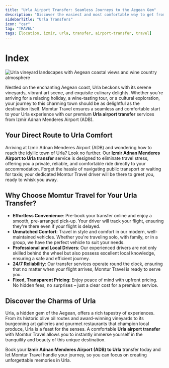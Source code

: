 ```yaml
---
title: "Urla Airport Transfer: Seamless Journeys to the Aegean Gem"
description: "Discover the easiest and most comfortable way to get from Izmir Adnan Menderes Airport (ADB) to Urla with Momtur Travel's reliable transfer services. Start your Urla adventure stress-free!"
sidebarTitle: "Urla Transfers"
icon: "car"
tag: "TRAVEL"
tags: [location, izmir, urla, transfer, airport-transfer, travel]
---
```


# Index

![Urla vineyard landscapes with Aegean coastal views and wine country atmosphere](https://images.unsplash.com/photo-1506905925346-21bda4d32df4?ixlib=rb-4.0.3&ixid=M3wxMjA3fDB8MHxwaG90by1wYWdlfHx8fGVufDB8fHx8fA%3D%3D&auto=format&fit=crop&w=1200&q=80)

Nestled on the enchanting Aegean coast, Urla beckons with its serene vineyards, vibrant art scene, and exquisite culinary delights. Whether you're arriving for a relaxing holiday, a wine-tasting tour, or a cultural exploration, your journey to this charming town should be as delightful as the destination itself. Momtur Travel ensures a seamless and comfortable start to your Urla experience with our premium **Urla airport transfer** services from Izmir Adnan Menderes Airport (ADB).

## Your Direct Route to Urla Comfort

Arriving at Izmir Adnan Menderes Airport (ADB) and wondering how to reach the idyllic town of Urla? Look no further. Our **Izmir Adnan Menderes Airport to Urla transfer** service is designed to eliminate travel stress, offering you a private, reliable, and comfortable ride directly to your accommodation. Forget the hassle of navigating public transport or waiting for taxis; your dedicated Momtur Travel driver will be there to greet you, ready to whisk you away.

## Why Choose Momtur Travel for Your Urla Transfer?

*   **Effortless Convenience**: Pre-book your transfer online and enjoy a smooth, pre-arranged pick-up. Your driver will track your flight, ensuring they're there even if your flight is delayed.
*   **Unmatched Comfort**: Travel in style and comfort in our modern, well-maintained vehicles. Whether you're traveling solo, with family, or in a group, we have the perfect vehicle to suit your needs.
*   **Professional and Local Drivers**: Our experienced drivers are not only skilled behind the wheel but also possess excellent local knowledge, ensuring a safe and efficient journey.
*   **24/7 Reliability**: Our transfer services operate round the clock, ensuring that no matter when your flight arrives, Momtur Travel is ready to serve you.
*   **Fixed, Transparent Pricing**: Enjoy peace of mind with upfront pricing. No hidden fees, no surprises – just a clear cost for a premium service.

## Discover the Charms of Urla

Urla, a hidden gem of the Aegean, offers a rich tapestry of experiences. From its historic olive oil routes and award-winning vineyards to its burgeoning art galleries and gourmet restaurants that champion local produce, Urla is a feast for the senses. A comfortable **Urla airport transfer** with Momtur Travel allows you to instantly immerse yourself in the tranquility and beauty of this unique destination.

Book your **Izmir Adnan Menderes Airport (ADB) to Urla** transfer today and let Momtur Travel handle your journey, so you can focus on creating unforgettable memories in Urla.